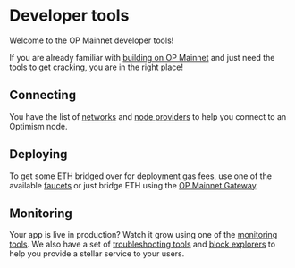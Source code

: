 # Developer tools

Welcome to the OP Mainnet developer tools!

If you are already familiar with [building on OP Mainnet](/op-mainnet/getting-started) and just need the tools to get cracking, you are in the right place!

## Connecting

You have the list of [networks](/op-stack/op-networks) and [node providers](/tools/rpc-providers) to help you connect to an Optimism node.

## Deploying

To get some ETH bridged over for deployment gas fees, use one of the available [faucets](/tools/faucets) or just bridge ETH using the [OP Mainnet Gateway](https://gateway.optimism.io/).

## Monitoring

Your app is live in production? Watch it grow using one of the [monitoring tools](monitoring/overview). We also have a set of [troubleshooting tools](monitoring/tenderly) and [block explorers](monitoring/block-explorers) to help you provide a stellar service to your users.